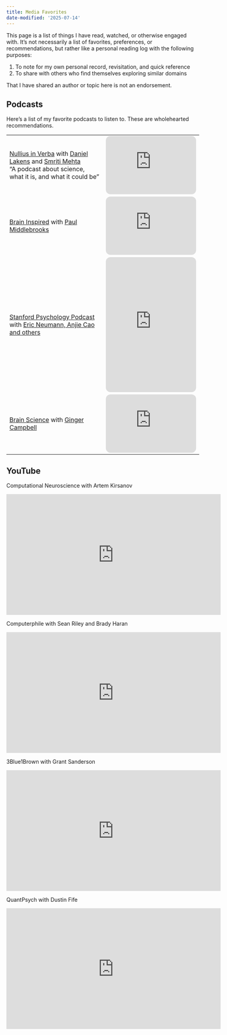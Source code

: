 ```yaml
---
title: Media Favorites
date-modified: '2025-07-14'
---
```


This page is a list of things I have read, watched, or otherwise engaged with. It's not necessarily a list of favorites, preferences, or recommendations, but rather like a personal reading log with the following purposes:

1) To note for my own personal record, revisitation, and quick reference
2) To share with others who find themselves exploring similar domains

That I have shared an author or topic here is not an endorsement.

## Podcasts

Here's a list of my favorite podcasts to listen to. These are wholehearted recommendations.

| | |
|-|-|
|[Nullius in Verba](https://nulliusinverba.podbean.com/) with [Daniel Lakens](https://sites.google.com/site/lakens2/Home) and [Smriti Mehta](https://www.linkedin.com/in/smriti-mehta-6a5aab51)<br> "A podcast about science, what it is, and what it could be"| <iframe style="border-radius:12px" src="https://open.spotify.com/embed/show/0tw0yVZxuf2X4iN6kFay5A?utm_source=generator" width="100%" height="152" frameBorder="0" allowfullscreen="" allow="autoplay; clipboard-write; encrypted-media; fullscreen; picture-in-picture" loading="lazy"></iframe>|
|[Brain Inspired](https://braininspired.co/podcast/) with [Paul Middlebrooks](https://www.thetransmitter.org/contributor/paul-middlebrooks/)|<iframe style="border-radius:12px" src="https://open.spotify.com/embed/episode/3AMzjyLLbz4u9oBupyCBMw?utm_source=generator" width="100%" height="152" frameBorder="0" allowfullscreen="" allow="autoplay; clipboard-write; encrypted-media; fullscreen; picture-in-picture" loading="lazy"></iframe>|
|[Stanford Psychology Podcast](https://www.stanfordpsychologypodcast.com/episodes) with [Eric Neumann, Anjie Cao and others](https://www.stanfordpsychologypodcast.com/meet-the-team)|<iframe data-testid="embed-iframe" style="border-radius:12px" src="https://open.spotify.com/embed/episode/3XETUFtldevrrpNTyo1cxq?utm_source=generator" width="100%" height="352" frameBorder="0" allowfullscreen="" allow="autoplay; clipboard-write; encrypted-media; fullscreen; picture-in-picture" loading="lazy"></iframe>|
|[Brain Science](https://brainsciencepodcast.com/) with [Ginger Campbell](https://www.virginiacampbellmd.com)|<iframe style="border-radius:12px" src="https://open.spotify.com/embed/episode/2nMGVNzw4K2LMrBNe72bBi?utm_source=generator" width="100%" height="152" frameBorder="0" allowfullscreen="" allow="autoplay; clipboard-write; encrypted-media; fullscreen; picture-in-picture" loading="lazy"></iframe>|

## YouTube

Computational Neuroscience with Artem Kirsanov

<iframe width="560" height="315" src="https://www.youtube-nocookie.com/embed/Dykkubb-Qus?si=ArjN0bx-jKdlolsE" title="YouTube video player" frameborder="0" allow="accelerometer; autoplay; clipboard-write; encrypted-media; gyroscope; picture-in-picture; web-share" referrerpolicy="strict-origin-when-cross-origin" allowfullscreen></iframe>

Computerphile with Sean Riley and Brady Haran

<iframe width="560" height="315" src="https://www.youtube-nocookie.com/embed/844U9T_SOrA?si=15UtRS2zDfa0lwQf" title="YouTube video player" frameborder="0" allow="accelerometer; autoplay; clipboard-write; encrypted-media; gyroscope; picture-in-picture; web-share" referrerpolicy="strict-origin-when-cross-origin" allowfullscreen></iframe>

3Blue1Brown with Grant Sanderson

<iframe width="560" height="315" src="https://www.youtube-nocookie.com/embed/eMlx5fFNoYc?si=HDfKlkxOVPepAmB8" title="YouTube video player" frameborder="0" allow="accelerometer; autoplay; clipboard-write; encrypted-media; gyroscope; picture-in-picture; web-share" referrerpolicy="strict-origin-when-cross-origin" allowfullscreen></iframe>

QuantPsych with Dustin Fife

<iframe width="560" height="315" src="https://www.youtube-nocookie.com/embed/c_tYZxQLoDA?si=J1ngN3lX53PzFKuz" title="YouTube video player" frameborder="0" allow="accelerometer; autoplay; clipboard-write; encrypted-media; gyroscope; picture-in-picture; web-share" referrerpolicy="strict-origin-when-cross-origin" allowfullscreen></iframe>